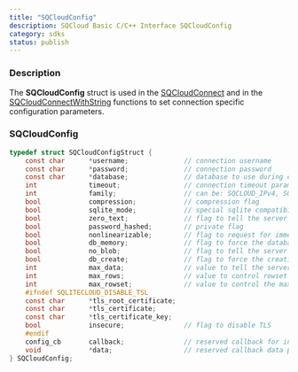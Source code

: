 ```yaml
---
title: "SQCloudConfig"
description: SQCloud Basic C/C++ Interface SQCloudConfig
category: sdks
status: publish
---
```



### Description
The **SQCloudConfig** struct is used in the [SQCloudConnect](/docs/sdk/c/sqcloudconnect) and in the [SQCloudConnectWithString](/docs/sdk/c/sqcloudconnectwithstring) functions to set connection specific configuration parameters.


### SQCloudConfig
```c
typedef struct SQCloudConfigStruct {
    const char      *username;              // connection username
    const char      *password;              // connection password
    const char      *database;              // database to use during connection
    int             timeout;                // connection timeout parameter
    int             family;                 // can be: SQCLOUD_IPv4, SQCLOUD_IPv6 or SQCLOUD_IPANY
    bool            compression;            // compression flag
    bool            sqlite_mode;            // special sqlite compatibility mode
    bool            zero_text;              // flag to tell the server to zero-terminate strings
    bool            password_hashed;        // private flag
    bool            nonlinearizable;        // flag to request for immediate responses from the server node without waiting for linerizability guarantees
    bool            db_memory;              // flag to force the database to be in-memory
    bool            no_blob;                // flag to tell the server to not send BLOB columns
    bool            db_create;              // flag to force the creation of the database (if it does not exist)
    int             max_data;               // value to tell the server to not send columns with more than max_data bytes
    int             max_rows;               // value to control rowset chunks based on the number of rows
    int             max_rowset;             // value to control the maximum allowed size for a rowset
    #ifndef SQLITECLOUD_DISABLE_TSL
    const char      *tls_root_certificate;
    const char      *tls_certificate;
    const char      *tls_certificate_key;
    bool            insecure;               // flag to disable TLS
    #endif
    config_cb       callback;               // reserved callback for internal usage
    void            *data;                  // reserved callback data parameter
} SQCloudConfig;
```